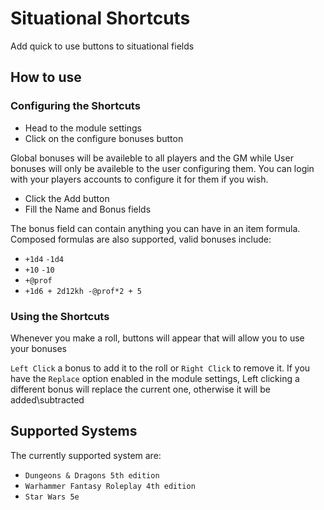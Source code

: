 
# Situational Shortcuts

Add quick to use buttons to situational fields

## How to use

<ImageButBetter src="/..public/images/Situational-Shortcuts/Sssettings.png" alt="Module Settings" width={2000} height={2000} className={styles.wikiimage}/>

### Configuring the Shortcuts

- Head to the module settings
- Click on the configure bonuses button

Global bonuses will be availeble to all players and the GM while User
bonuses will only be availeble to the user configuring them. You can
login with your players accounts to configure it for them if you wish.
<ImageButBetter src="/..public/images/Situational-Shortcuts/Ssconfigbon.png" alt="Configure Bonuses window" width={2000} height={2000} className={styles.wikiimage}/>

- Click the Add button
- Fill the Name and Bonus fields

The bonus field can contain anything you can have in an item formula.
Composed formulas are also supported, valid bonuses include:

- `+1d4` `-1d4`
- `+10` `-10`
- `+@prof`
- `+1d6 + 2d12kh -@prof*2 + 5`

### Using the Shortcuts

Whenever you make a roll,
buttons will appear that will allow you to use your bonuses

`Left Click` a bonus to add it to the roll or `Right Click` to remove
it. If you have the `Replace` option enabled in the module settings,
Left clicking a different bonus will replace the current one, otherwise
it will be added\\subtracted

## Supported Systems

<ImageButBetter src="/..public/images/Situational-Shortcuts/Ssroll.png" alt="Roll Prompt" width={2000} height={2000} className={styles.wikiimage}/>

The currently supported system are:

- `Dungeons & Dragons 5th edition`
- `Warhammer Fantasy Roleplay 4th edition`
- `Star Wars 5e`
